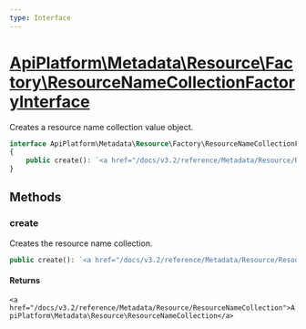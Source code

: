 ```yaml
---
type: Interface
---
```


# [ApiPlatform\Metadata\Resource\Factory\ResourceNameCollectionFactoryInterface](/docs/v3.2/reference/Metadata/Resource/Factory/ResourceNameCollectionFactoryInterface)

Creates a resource name collection value object.


```php
interface ApiPlatform\Metadata\Resource\Factory\ResourceNameCollectionFactoryInterface
{
    public create(): `<a href="/docs/v3.2/reference/Metadata/Resource/ResourceNameCollection">ApiPlatform\Metadata\Resource\ResourceNameCollection</a>`
}
```
## Methods

### create

Creates the resource name collection.

```php
public create(): `<a href="/docs/v3.2/reference/Metadata/Resource/ResourceNameCollection">ApiPlatform\Metadata\Resource\ResourceNameCollection</a>`
```

#### Returns

`<a href="/docs/v3.2/reference/Metadata/Resource/ResourceNameCollection">ApiPlatform\Metadata\Resource\ResourceNameCollection</a>`
